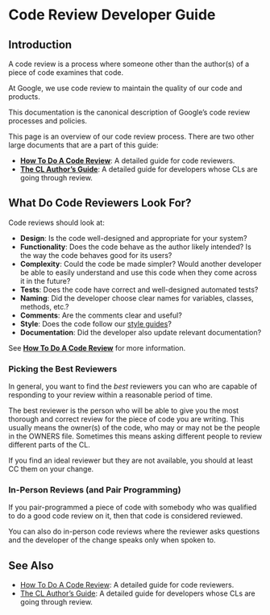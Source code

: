 # Code Review Developer Guide

## Introduction {#intro}

A code review is a process where someone other than the author(s) of a piece of code examines that code.

At Google, we use code review to maintain the quality of our code and products.

This documentation is the canonical description of Google's code review processes and policies.

This page is an overview of our code review process.
There are two other large documents that are a part of this guide:

-   [**How To Do A Code Review**](reviewer/index.md): A detailed guide for code reviewers.
-   [**The CL Author's Guide**](developer/index.md): A detailed guide for developers whose CLs are going through review.

## What Do Code Reviewers Look For? {#look_for}

Code reviews should look at:

-   **Design**: Is the code well-designed and appropriate for your system?
-   **Functionality**: Does the code behave as the author likely intended? Is the way the code behaves good for its users?
-   **Complexity**: Could the code be made simpler? Would another developer be able to easily understand and use this code when they come across it in the future?
-   **Tests**: Does the code have correct and well-designed automated tests?
-   **Naming**: Did the developer choose clear names for variables, classes, methods, etc.?
-   **Comments**: Are the comments clear and useful?
-   **Style**: Does the code follow our [style guides](http://google.github.io/styleguide/)?
-   **Documentation**: Did the developer also update relevant documentation?

See [**How To Do A Code Review**](reviewer/index.md) for more information.

### Picking the Best Reviewers {#best_reviewers}

In general, you want to find the *best* reviewers you can who are capable of responding to your review within a reasonable period of time.

The best reviewer is the person who will be able to give you the most thorough and correct review for the piece of code you are writing.
This usually means the owner(s) of the code, who may or may not be the people in the OWNERS file.
Sometimes this means asking different people to review different parts of the CL.

If you find an ideal reviewer but they are not available, you should at least CC them on your change.

### In-Person Reviews (and Pair Programming) {#in_person}

If you pair-programmed a piece of code with somebody who was qualified to do a good code review on it, then that code is considered reviewed.

You can also do in-person code reviews where the reviewer asks questions and the developer of the change speaks only when spoken to.

## See Also {#seealso}

-   [How To Do A Code Review](reviewer/index.md): A detailed guide for code reviewers.
-   [The CL Author's Guide](developer/index.md): A detailed guide for developers whose CLs are going through review.
